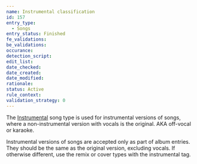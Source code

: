 ```yaml
---
name: Instrumental classification
id: 157
entry_type:
  - Songs
entry_status: Finished
fe_validations:
be_validations:
occurance:
detection_script:
edit_list:
date_checked:
date_created:
date_modified:
rationale:
status: Active
rule_context:
validation_strategy: 0
---
```


The [Instrumental](https://vocadb.net/T/208/instrumental) song type is used for instrumental versions of songs, where a non-instrumental version with vocals is the original. AKA off-vocal or karaoke.

Instrumental versions of songs are accepted only as part of album entries. They should be the same as the original version, excluding vocals. If otherwise different, use the remix or cover types with the instrumental tag.